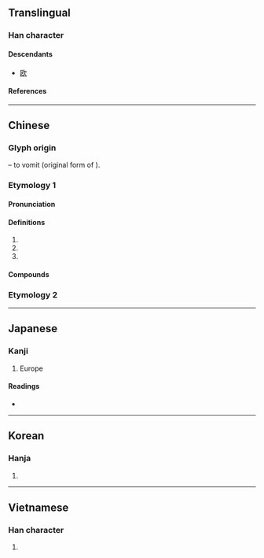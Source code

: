 {{also|欧}}
{{character info/new}}
==Translingual==
{{ja-forms|[[欧]]|[[欧]]|歐}}

===Han character===
{{Han char|rn=76|rad=欠|as=11|sn=15|four=77782|canj=SRNO|ids=⿰區欠}}

====Descendants====
* [[欧]]

====References====
{{Han ref|kx=0571.270|dkj=16185|dj=0959.210|hdz=32149.120|uh=6B50}}

----

==Chinese==
{{zh-forms|s=欧}}

===Glyph origin===
{{Han etym}}
{{Han compound|區|欠|ls=psc|c1=p|c2=s|t2=to yawn; to exhale}} – to vomit (original form of {{zh-l|*嘔}}).

===Etymology 1===

====Pronunciation====
{{zh-pron
|m=ōu
|m-s=ngou1
|c=au1
|c-t=
|g=
|h=pfs=êu
|j=
|mb=é
|md=ĕu
|mn=au/xm,zz:o͘/qz:o/tw:io
|mn_note=au - vernacular; o͘/o/io - literary
|mn-t=
|w=1eu
|x=
|mc=1
|oc=1
|cat=n,pn
}}

====Definitions====
{{zh-hanzi}}

# {{zh-short|歐羅巴|[[Europe]]}}
# {{zh-short|歐姆|[[ohm]]}}
# {{surname|lang=zh}}

====Compounds====
{{zh-der|印歐民族|僕歐|大小歐陽|印歐語系|北歐|南歐|歐冶子|歐洲議會|歐李|歐胡島|歐風美雨|東南歐|歐佩克|東歐集團|歐虞體|歐式|歐亞大陸|歐刀|歐洲|歐冶鑄劍|東歐|歐亞|歐克|歐文|歐羅巴州|歐美|歐陽|歐耳|歐巴桑|歐洲美元|歐化|歐吉桑|歐風|歐市|歐姆|歐體|歐氏管|歐戰|歐元|歐普藝術|歐母畫荻|歐姆定律|西歐聯盟|西歐集團|西歐|歐裔|歐廟}}

===Etymology 2===
{{zh-see|嘔|v}}

----

==Japanese==
{{ja-kanji forms|欧|歐}}

===Kanji===
{{ja-kanji|grade=|rs=欠11|shin=欧}}

# Europe

====Readings====
* {{ja-readings
|goon=う
|kanon=おう
|kun=うた-う, は-く}}

----

==Korean==

===Hanja===
{{ko-hanja|hangeul=구|eumhun=|mr=ku|y=kwu}}

# {{defn|lang=ko|sort=欠11}}

----

==Vietnamese==

===Han character===
{{vi-hantu|[[âu]]|rs=欠11}}

# {{defn|lang=vi|sort=欠11}}